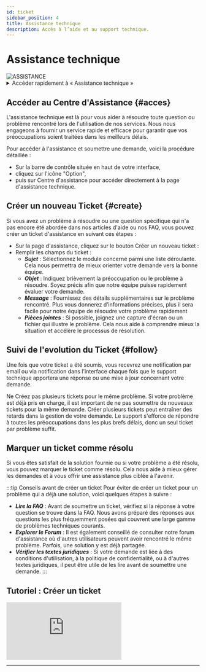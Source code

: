 ```yaml
---
id: ticket
sidebar_position: 4
title: Assistance technique
description: Accès à l’aide et au support technique.
---
```

 

# <i class="fas fa-circle-question"></i> Assistance technique
<img src="/img/docs/ticket.png" alt="ASSISTANCE" className={styles.docsImg} />

<details>
  <summary>Accéder rapidement à « Assistance technique »</summary>

  Pour accéder rapidement à Assistance technique, saisissez simplement dans la barre de recherche un mot-clé de recherche pour trouver la section sans naviguer manuellement dans les menus.

  Voici une *[liste](/docs/act/controle/search)* – none exhaustive – des mots clés de recherches pris en charge.
</details>

## Accéder au Centre d'Assistance \{#acces}
L'assistance technique est là pour vous aider à résoudre toute question ou problème rencontré lors de l'utilisation de nos services. Nous nous engageons à fournir un service rapide et efficace pour garantir que vos préoccupations soient traitées dans les meilleurs délais.

Pour accéder à l'assistance et soumettre une demande, voici la procédure détaillée :
- Sur la barre de contrôle située en haut de votre interface,
- cliquez sur l'icône <i class="fas fa-bars"></i> "Option",
- puis sur Centre d'assistance pour accéder directement à la page d'assistance technique.


## Créer un nouveau Ticket \{#create}
Si vous avez un problème à résoudre ou une question spécifique qui n'a pas encore été abordée dans nos articles d'aide ou nos FAQ, vous pouvez créer un ticket d'assistance en suivant ces étapes :
- Sur la page d'assistance, cliquez sur le bouton <span className={styles.blackBtn}><i class="fas fa-plus"></i> Créer un nouveau ticket</span> :
- Remplir les champs du ticket :
  - ***Sujet*** : Sélectionnez le module concerné parmi une liste déroulante. Cela nous permettra de mieux orienter votre demande vers la bonne équipe.
  - ***Objet*** : Indiquez brièvement la préoccupation ou le problème à résoudre. Soyez précis afin que notre équipe puisse rapidement évaluer votre demande.
  - ***Message*** : Fournissez des détails supplémentaires sur le problème rencontré. Plus vous donnerez d’informations précises, plus il sera facile pour notre équipe de résoudre votre problème rapidement
  - ***Pièces jointes*** : Si possible, joignez une capture d'écran ou un fichier qui illustre le problème. Cela nous aide à comprendre mieux la situation et accélère le processus de résolution.


## Suivi de l'evolution du Ticket \{#follow}
Une fois que votre ticket a été soumis, vous recevrez une notification par email ou via notification dans l'interface chaque fois que le support technique apportera une réponse ou une mise à jour concernant votre demande.

Ne Créez pas plusieurs tickets pour le même problème. Si votre problème est déjà pris en charge, il est important de ne pas soumettre de nouveaux tickets pour la même demande. Créer plusieurs tickets peut entraîner des retards dans la gestion de votre demande.
Le support s'efforce de répondre à toutes les préoccupations dans les plus brefs délais, donc un seul ticket par problème suffit.


## Marquer un ticket comme résolu
Si vous êtes satisfait de la solution fournie ou si votre problème a été résolu, vous pouvez marquer le ticket comme résolu. Cela nous aide à mieux gérer les demandes et à vous offrir une assistance plus ciblée à l'avenir.


:::tip Conseils avant de créer un ticket
Pour éviter de créer un ticket pour un problème qui a déjà une solution, voici quelques étapes à suivre :
- ***Lire la FAQ*** : Avant de soumettre un ticket, vérifiez si la réponse à votre question se trouve dans la FAQ. Nous avons préparé des réponses aux questions les plus fréquemment posées qui couvrent une large gamme de problèmes techniques courants.
- ***Explorer le Forum*** : Il est également conseillé de consulter notre forum d'assistance où d'autres utilisateurs peuvent avoir rencontré le même problème. Parfois, une solution y est déjà partagée.
- ***Vérifier les textes juridiques*** : Si votre demande est liée à des conditions d'utilisation, à la politique de confidentialité, ou à d'autres textes juridiques, il peut être utile de les lire avant de soumettre une demande.
:::


## Tutoriel : Créer un ticket
<div className={styles.ytbFrame}>
<iframe
  src="https://www.youtube.com/embed/KAKnJ42iaKg"
  title="Connexion sur PGS"
  frameborder="0"
  allow="accelerometer; autoplay; clipboard-write; encrypted-media; gyroscope; picture-in-picture"
  allowfullscreen>
</iframe>
</div>

---

<Feedback />